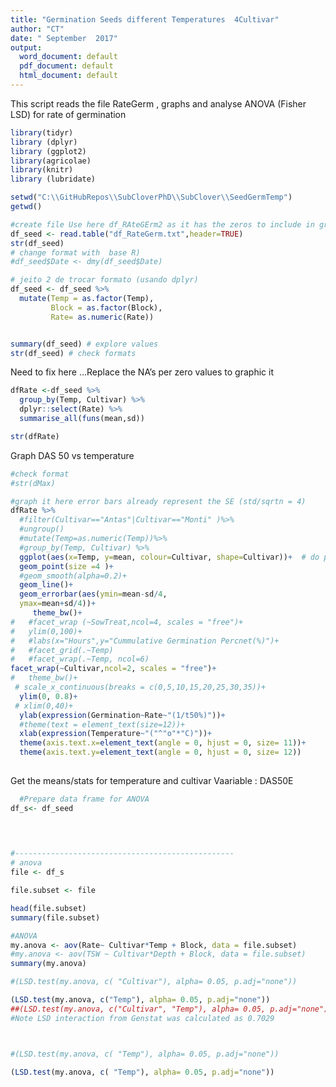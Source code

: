 ```yaml
---
title: "Germination Seeds different Temperatures  4Cultivar"
author: "CT"
date: " September  2017"
output: 
  word_document: default
  pdf_document: default
  html_document: default
---
```

This script reads the file RateGerm , graphs and analyse ANOVA (Fisher LSD) for rate of germination 
```r
library(tidyr)
library (dplyr)
library (ggplot2)  
library(agricolae)
library(knitr)
library (lubridate)

```


```r
setwd("C:\\GitHubRepos\\SubCloverPhD\\SubClover\\SeedGermTemp")
getwd()

#create file Use here df_RAteGErm2 as it has the zeros to include in graphics. No need for that anymore FIXED in script 2 ! 
df_seed <- read.table("df_RateGerm.txt",header=TRUE)
str(df_seed)
# change format with  base R)
#df_seed$Date <- dmy(df_seed$Date)

# jeito 2 de trocar formato (usando dplyr)
df_seed <- df_seed %>%
  mutate(Temp = as.factor(Temp), 
         Block = as.factor(Block),
         Rate= as.numeric(Rate))


summary(df_seed) # explore values
str(df_seed) # check formats
```

Need to fix here ...Replace the NA's per zero values to graphic it  

```r
dfRate <-df_seed %>%
  group_by(Temp, Cultivar) %>%
  dplyr::select(Rate) %>%
  summarise_all(funs(mean,sd))

str(dfRate)
```



Graph DAS 50 vs temperature 


```r
#check format
#str(dMax)

#graph it here error bars already represent the SE (std/sqrtn = 4)
dfRate %>%
  #filter(Cultivar=="Antas"|Cultivar=="Monti" )%>%
  #ungroup()
  #mutate(Temp=as.numeric(Temp))%>%
  #group_by(Temp, Cultivar) %>%
  ggplot(aes(x=Temp, y=mean, colour=Cultivar, shape=Cultivar))+  # do percentage here
  geom_point(size =4 )+
  #geom_smooth(alpha=0.2)+
  geom_line()+
  geom_errorbar(aes(ymin=mean-sd/4,
  ymax=mean+sd/4))+
     theme_bw()+
#   #facet_wrap (~SowTreat,ncol=4, scales = "free")+
#   ylim(0,100)+
#   #labs(x="Hours",y="Cummulative Germination Percnet(%)")+
#   #facet_grid(.~Temp)
#   #facet_wrap(.~Temp, ncol=6)
facet_wrap(~Cultivar,ncol=2, scales = "free")+
#   theme_bw()+
 # scale_x_continuous(breaks = c(0,5,10,15,20,25,30,35))+
  ylim(0, 0.8)+
 # xlim(0,40)+
  ylab(expression(Germination~Rate~"(1/t50%)"))+
  #theme(text = element_text(size=12))+
  xlab(expression(Temperature~"("^"o"*"C)"))+
  theme(axis.text.x=element_text(angle = 0, hjust = 0, size= 11))+
  theme(axis.text.y=element_text(angle = 0, hjust = 0, size= 12))
  

```



Get the means/stats  for temperature and cultivar 
Vaariable : DAS50E

```r
  #Prepare data frame for ANOVA
df_s<- df_seed
  
  


#-------------------------------------------------
# anova 
file <- df_s

file.subset <- file 

head(file.subset)
summary(file.subset)

```

```r

#ANOVA
my.anova <- aov(Rate~ Cultivar*Temp + Block, data = file.subset)
#my.anova <- aov(TSW ~ Cultivar*Depth + Block, data = file.subset)
summary(my.anova)
```

```r

#(LSD.test(my.anova, c( "Cultivar"), alpha= 0.05, p.adj="none"))

(LSD.test(my.anova, c("Temp"), alpha= 0.05, p.adj="none"))
##(LSD.test(my.anova, c("Cultivar", "Temp"), alpha= 0.05, p.adj="none"))
#Note LSD interaction from Genstat was calculated as 0.7029 



#(LSD.test(my.anova, c( "Temp"), alpha= 0.05, p.adj="none"))

```



```r

(LSD.test(my.anova, c( "Temp"), alpha= 0.05, p.adj="none"))
```

 

